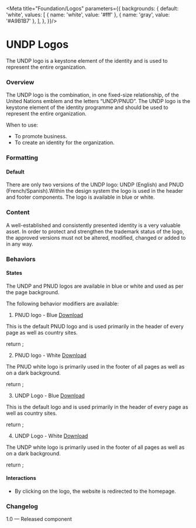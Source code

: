 

<Meta title="Foundation/Logos"  parameters={{
  backgrounds: {
    default: 'white',
    values: [
      { name: 'white', value: '#fff' },
      { name: 'gray', value: '#A9B1B7' },
    ],
  },
}}/>


# UNDP Logos
The UNDP logo is a keystone element of the identity and is used to represent the entire organization.

### Overview
The UNDP logo is the combination, in one fixed-size relationship, of the United Nations emblem and the letters “UNDP/PNUD”. The UNDP logo is the keystone element of the identity programme and should be used to represent the entire organization.

When to use:
- To promote business. 
- To create an identity for the organization.

### Formatting

#### Default
There are only two versions of the UNDP logo: UNDP (English) and PNUD (French/Spanish).Within the design system the logo is used in the header and footer components. The logo is available in blue or white.

### Content
A well-established and consistently presented identity is a very valuable asset. In order to protect and strengthen the trademark status of the logo, the approved versions must not be altered, modified, changed or added to in any way.

### Behaviors

#### States
The UNDP and PNUD logos are available in blue or white and used as per the page background.

The following behavior modifiers are available:

<Anchor storyId='foundation-logos--pnud-logo-blue'></Anchor>

1. PNUD logo - Blue [Download](https://github.com/undp/design-system/blob/develop/stories/assets/images/pnud-logo-blue.svg)

This is the default PNUD logo and is used primarily in the header of every page as well as country sites. 

<Canvas>
  <Story name="PNUD logo - Blue" parameters={{ backgrounds: { default: 'white'}, disable: true}}>
    return <Logo src={pnud} alt={'UNDP Logo'}></Logo>;
  </Story>
</Canvas>

<Anchor storyId='foundation-logos--pnud-logo-white'></Anchor>

2. PNUD logo - White [Download](https://github.com/undp/design-system/blob/develop/stories/assets/images/pnud-logo-white.svg)

The PNUD white logo is primarily used in the footer of all pages as well as on a dark background. 

<Canvas>
  <Story name="PNUD logo - White" parameters={{ 
    backgrounds: { default: 'gray'},
    docs: {
      inlineStories: false,
      iframeHeight: '100%'
    }
  }}>
    return <Logo src={pnudwhite} alt={'UNDP Logo'}></Logo>;  
  </Story>
</Canvas>

<Anchor storyId='foundation-logos--undp-logo-blue'></Anchor>

3. UNDP Logo - Blue [Download](https://github.com/undp/design-system/blob/develop/stories/assets/images/undp-logo-blue.svg)

This is the default logo and is used primarily in the header of every page as well as country sites.

<Canvas>
  <Story name="UNDP Logo - Blue" parameters={{ backgrounds: { default: 'white'}}}>
    return <Logo src={logo} alt={'UNDP Logo'}></Logo>;
  </Story>
</Canvas>

<Anchor storyId='foundation-logos--undp-logo-white'></Anchor>

4. UNDP Logo - White [Download](https://github.com/undp/design-system/blob/develop/stories/assets/images/undp-logo-white.svg)

The UNDP white logo is primarily used in the footer of all pages as well as on a dark background.

<Canvas>
  <Story name="UNDP Logo - White" parameters={{ 
    backgrounds: { default: 'gray'},
    docs: {
      inlineStories: false,
      iframeHeight: '100%'
    }
  }}>
    return <Logo src={logowhite} alt={'UNDP Logo'}></Logo>;
  </Story>
</Canvas>

#### Interactions
- By clicking on the logo, the website is redirected to the homepage.

### Changelog
1.0 — Released component

